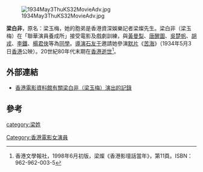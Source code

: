 [[File:1934May3ThuKS32MovieAdv.jpg|thumb]]

'''梁白非'''，原名：梁玉梅，她的胞弟是香港資深娛樂記者梁燦先生。梁白非（梁玉梅）在「聯華演員養成所」接受電影及戲劇訓練，與[[黃曼梨|黃曼梨]]、[[唐醒圖|唐醒圖]]、[[吳楚帆|吳楚帆]]、[[胡戎|胡戎]]、[[李鐵|李鐵]]、[[楊君俠|楊君俠]]等為[[同學|同學]]。[[導演|導演]][[石友于|石友于]]邀請她參演[[默片|默片]]《[[苦海|苦海]]》（1934年5月3日[[香港|香港]]公映）。20世紀80年代末期在[[香港|香港]][[逝世|逝世]]<ref>香港文學報社，1998年6月初版，梁燦《香港影壇話當年》，第11頁。ISBN：962-962-003-5</ref>。

== 外部連結 ==
* [http://ipac.hkfa.lcsd.gov.hk:81/ipac20/ipac.jsp?session=W31296N94O574.909&profile=hkfa&uri=link=3100024@!5151@!3100018@!3100028&aspect=basic_search&menu=search&ri=1&source=192.168.110.61@!horizon&term=%E6%A2%81%E7%99%BD%E9%9D%9E%2C&index=NAMEBRP 香港電影資料館有關梁白非（梁玉梅）演出的記錄]{{Dead link|date=2018年6月 |bot=InternetArchiveBot |fix-attempted=no }}

== 參考 ==
<div class="references-small">
<references />
</div>

[[Category:香港電影女演員|Category:香港電影女演員]]
[[category:梁姓|category:梁姓]]